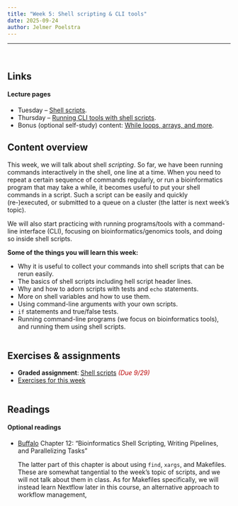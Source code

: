 ```yaml
---
title: "Week 5: Shell scripting & CLI tools"
date: 2025-09-24
author: Jelmer Poelstra
---
```


---------

<br>

## Links

#### Lecture pages

- Tuesday -- [Shell scripts](w5_1_scripts.qmd).
- Thursday -- [Running CLI tools with shell scripts](w5_2_cli-tools.qmd).
- Bonus (optional self-study) content:
  [While loops, arrays, and more](w5_3_bonus.qmd).

## Content overview

This week, we will talk about shell *scripting*.
So far, we have been running commands interactively in the shell, one line at a time.
When you need to repeat a certain sequence of commands regularly,
or run a bioinformatics program that may take a while,
it becomes useful to put your shell commands in a script.
Such a script can be easily and quickly (re-)executed,
or submitted to a queue on a cluster (the latter is next week's topic).

We will also start practicing with running programs/tools with a command-line
interface (CLI), focusing on bioinformatics/genomics tools,
and doing so inside shell scripts.

**Some of the things you will learn this week:**

- Why it is useful to collect your commands into shell scripts that can be rerun easily.
- The basics of shell scripts including hell script header lines.
- Why and how to adorn scripts with tests and `echo` statements.
- More on shell variables and how to use them.
- Using command-line arguments with your own scripts.
- `if` statements and true/false tests.
- Running command-line programs (we focus on bioinformatics tools),
  and running them using shell scripts.

<hr style="height:1pt; visibility:hidden;" />

## Exercises & assignments

- **Graded assignment**: [Shell scripts](./w5_ga_shell-scripts.qmd) [_(Due 9/29)_]{style="color:#bb0000"}
- [Exercises for this week](./w5_exercises.qmd)

<hr style="height:1pt; visibility:hidden;" />

## Readings

#### Optional readings

- [Buffalo](https://library.ohio-state.edu/record=b9490023~S7)
  Chapter 12: "Bioinformatics Shell Scripting, Writing Pipelines, and Parallelizing Tasks"
  
  The latter part of this chapter is about using `find`, `xargs`, and Makefiles.
  These are somewhat tangential to the week's topic of scripts,
  and we will not talk about them in class.
  As for  Makefiles specifically,
  we will instead learn Nextflow later in this course,
  an alternative approach to workflow management,
